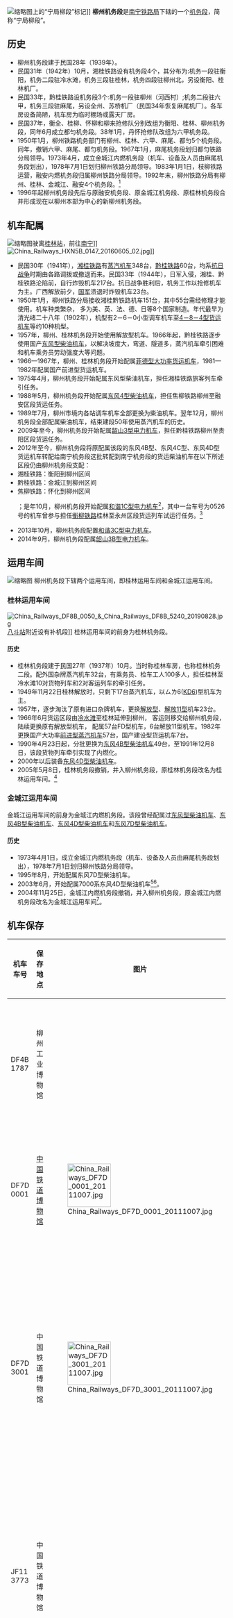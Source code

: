 {{Infobox railway depot
| name = 柳州机务段
| depot_logo = 
| logo_upright = 
| logo_alt = 
| logo_caption = 
| image = China Railways SS3B 5060 & SS3B 5057 & SS3B 6081 20150307.jpg
| image_upright = 
| image_alt = 
| caption = 
| location = [[广西壮族自治区|广西壮族自治区]][[柳州市|柳州市]][[柳南区|柳南区]]永前五区24号
| coordinates = 
| owner = [[中国铁路南宁局集团有限公司|中国铁路南宁局集团有限公司]]
| operator = 
| depotcode = 
| type = 机务段
| roads = 
| rollingstock = 
| routes = 
| opened = 1939年
| closed = 
| original = 
| former_depot_codes   =
| former_rolling_stock = 
}}
[[File:China_Railways_DF4B_3999_20100724_02.JPG|缩略图]]上的“宁局柳段”标记]]
'''柳州机务段'''是[[南宁铁路局|南宁铁路局]]下辖的一个[[机务段|机务段]]，简称“宁局柳段”。
== 历史 ==
*柳州机务段建于民国28年（1939年）。
*民国31年（1942年）10月，湘桂铁路设有机务段4个，其分布为:机务一段驻衡阳，机务二段驻冷水滩，机务三段驻桂林，机务四段驻柳州北，另设衡阳、桂林机厂。
*民国33年，黔桂铁路设机务段3个:机务一段驻柳州（河西村）;机务二段驻六甲，机务三段驻麻尾，另设全州、苏桥机厂（民国34年恢复麻尾机厂）。各车房设备简陋，机车房为临时棚场或露天厂房。
*民国37年，衡全、桂柳、怀柳和柳来抢修队分别改组为衡阳、桂林、柳州机务段，同年6月成立都匀机务段。38年1月，丹怀抢修队改组为六甲机务段。
*1950年1月，柳州铁路机务部门有柳州、桂林、六甲、麻尾、都匀5个机务段。同年，撤销六甲、麻尾、都匀机务段。1967年1月，麻尾机务段划归都匀铁路分局领导。1973年4月，成立金城江内燃机务段（机车、设备及人员由麻尾机务段划出），1978年7月1日划归柳州铁路分局领导。1983年1月1日，枝柳铁路运营，融安内燃机务段归属柳州铁路分局领导。1992年末，柳州铁路分局有柳州、桂林、金城江、融安4个机务段。<ref>[http://www.gxdqw.com/bin/mse.exe?seachword=&K=b&A=13&rec=51&run=13  柳州市志第四卷，铁路交通志，第三章 技术设备，第一节 机务] {{Wayback|url=http://www.gxdqw.com/bin/mse.exe?seachword=&K=b&A=13&rec=51&run=13 |date=20160304032738 }}，广西地情网。</ref>
*1996年起柳州机务段先后与原融安机务段、原金城江机务段、原桂林机务段合并形成现在以柳州本部为中心的新柳州机务段。
== 机车配属 ==
[[File:China_Railways_DF4D_3268_20120702.jpg|缩略图]]驶离[[桂林站|桂林站]]，前往[[南宁|南宁]]]]
[[File:China_Railways_HXN5B_0147_20160605_02.jpg|thumb]]]]
*民国30年（1941年），[[湘桂铁路|湘桂铁路]]有[[蒸汽机车|蒸汽机车]]348台，[[黔桂铁路|黔桂铁路]]60台，均系[[抗日战争|抗日战争]]时期由各路调拨或撤退而来。民国33年（1944年），日军入侵，湘桂、黔桂铁路沦陷前，自行炸毁机车217台。抗日战争胜利后，机务工作以抢修机车为主。广西解放前夕，[[中华民国国军|国军]]溃退时炸毁机车23台。
*1950年1月，柳州铁路分局接收湘桂黔铁路机车151台，其中55台需经修理才能使用。机车种类繁杂， 多为美、英、法、德、日等8个国家制造。年代最早为清光绪二十八年（1902年），机型有2－6－0小型调车机车至[[KF型蒸汽機車|4－8－4型货运机车]]等约10种机型。
*1957年，柳州、桂林机务段开始使用解放型机车。1966年起，黔桂铁路逐步使用国产[[东风型柴油机车|东风型柴油机车]]，以解决坡度大，弯道、隧道多，蒸汽机车牵引困难和机车乘务员劳动强度大等问题。
*1966—1967年，柳州、桂林机务段开始配属[[FD型蒸汽机车|菲德型大功率货运机车]]，1981—1982年配属国产前进型货运机车。
*1975年4月，柳州机务段开始配属东风型柴油机车，担任湘桂铁路旅客列车牵引任务。
*1988年5月，柳州机务段开始配属[[东风4型柴油机车|东风4型柴油机车]]，担任焦柳铁路柳州至融安区段货运任务。
*1989年7月，柳州市境内各站调车机车全部更换为柴油机车。翌年12月，柳州机务段全部配属柴油机车，结束建段50年使用蒸汽机车的历史。
*2009年至今，柳州机务段开始配属[[韶山3型电力机车|韶山3型电力机车]]，担任黔桂铁路柳州至贵阳区段货运任务。
*2012年至今，柳州机务段将原配属该段的东风4B型、东风4C型、东风4D型货运机车转配给南宁机务段<ref group="注">这批转配到南宁机务段的货运柴油机车在以下所述区段仍由柳州机务段支配：
*湘桂铁路：衡阳到柳州区间
*黔桂铁路：金城江到柳州区间
*焦柳铁路：怀化到柳州区间</ref>；是年10月，柳州机务段开始配属[[和谐1C型电力机车|和谐1C型电力机车]]<ref group="注">2013年11月，南宁铁路局将原配属于柳州机务段的和谐1C型电力机车转配属给南宁机务段</ref>，其中一台车号为0526号的机车曾参与担任[[衡柳铁路|衡柳铁路]]桂林至永州区段货运列车试运行任务。<ref>[http://news.gxnews.com.cn/staticpages/20121231/newgx50e106dd-6696213.shtml "湘桂高铁"桂林至永州段试运行 明年6月全线通车] {{Wayback|url=http://news.gxnews.com.cn/staticpages/20121231/newgx50e106dd-6696213.shtml |date=20130812023145 }}，广西新闻网。2012-12-31</ref>
*2013年10月，柳州机务段配置[[和谐3C型电力机车|和谐3C型电力机车]]。
*2014年9月，柳州机务段配属[[韶山3B型电力机车|韶山3B型电力机车]]。

== 运用车间 ==
[[File:DF4D_7005在茅岭.JPG|缩略图]]
柳州机务段下辖两个运用车间，即桂林运用车间和金城江运用车间。
=== 桂林运用车间 ===
[[File:China_Railways_DF8B_0050_&_China_Railways_DF8B_5240_20190828.jpg|thumb]][[八斗站|八斗站]]附近设有补机段]]
桂林运用车间的前身为桂林机务段。
==== 历史 ====
*桂林机务段建于民国27年（1937年）10月。当时称桂林车房，也称桂林机务二段。配外国杂牌蒸汽机车32台，有乘务员、检车工人100多人，担任桂林至冷水滩10对货物列车和2对客运列车的牵引任务。
*1949年11月22日桂林解放时，只剩下17台蒸汽机车，以ㄙㄌ6([[KD型蒸汽机车#KD6|KD6]])型机车为主。
*1957年，逐步淘汰了原有进口杂牌机车，更换[[解放型蒸汽机车|解放型]]、[[解放型蒸汽機車#解放11型|解放11型]]机车23台。
*1966年6月货运区段由[[冷水滩|冷水滩]]至桂林延伸到柳州， 客运则移交给柳州机务段，陆续更换原有解放型机车， 配属57台FD型机车，6台解放11型机车。1982年更换国产大功率[[前进型蒸汽机车|前进型蒸汽机车]]57台，国产建设型货运机车7台。
*1990年4月23日起，分批更换为[[东风4B型柴油机车|东风4B型柴油机车]]49台，至1991年12月8日，该段货物列车牵引实现了内燃化。
*2000年以后装备[[东风4D型柴油机车|东风4D型柴油机车]]。
*2005年5月8日，桂林机务段撤销，并入柳州机务段，原桂林机务段改名为桂林运用车间。<ref>[http://www.gxdqw.com/bin/mse.exe?seachword=&K=b&A=12&rec=640&run=13 桂林市志第四卷，交通志，第三章 铁路，第一节 设备] {{Wayback|url=http://www.gxdqw.com/bin/mse.exe?seachword=&K=b&A=12&rec=640&run=13 |date=20160304123554 }}，广西地情网。</ref>

=== 金城江运用车间 ===
金城江运用车间的前身为金城江内燃机务段。该段曾经配属过[[东风型柴油机车|东风型柴油机车]]、[[东风4B型柴油机车|东风4B型柴油机车]]、[[东风4D型柴油机车|东风4D型柴油机车]]和[[东风7D型柴油机车|东风7D型柴油机车]]。
==== 历史 ====
*1973年4月1日，成立金城江内燃机务段（机车、设备及人员由麻尾机务段划出），1978年7月1日划归柳州铁路分局领导。
*1995年8月，开始配属东风7D型柴油机车。
*2003年6月，开始配属7000系东风4D型柴油机车<ref>[http://www.hkrs.org.hk/mcorner/china/diesels/df4/df4d/df4d_c.htm Hong Kong Railway Society] {{Wayback|url=http://www.hkrs.org.hk/mcorner/china/diesels/df4/df4d/df4d_c.htm |date=20131215110421 }}是年8月，有人在柳州机务段目击过7018号机车，这台机车的配属标记为“柳局金段”。</ref><ref group="注">但也有传言说，由于当时金城江机务段仍在使用东风7D型柴油机车，因此这批机车实际归柳州机务段支配。不过由于这之后金城江机务段撤销，因此这一细节被忽略不计</ref>。
*2004年11月25日，金城江内燃机务段撤销，并入柳州机务段，原金城江内燃机务段改名为金城江运用车间<ref group="注">词条[[东风7D型柴油机车|东风7D型柴油机车]]对这一事件的记述为：“随着中国铁路进行铁路局生产力布局调整的体制改革，柳州铁路局于2003年11月撤销了金城江机务段，原建制并入柳州机务段......”</ref>。
== 机车保存 ==
{| class="wikitable"
|-
! 机车车号 !! 保存地点 !! 图片 !! 备注
|-
| DF4B 1787 || 柳州工业博物馆 ||  || 该车曾配属于南宁铁路局柳州机务段。机车保存展示时标“柳局柳段”。<ref>[http://jt.china.com.cn/tl/2013-05-09/361924.html 广西：游客可以自行“开火车”] - 中国网-中国交通</ref> <ref>[http://hongdou.gxnews.com.cn/viewthread-8015472.html 即将入住柳州工业博物馆的内燃机车]{{Dead link|date=2020年5月 |bot=InternetArchiveBot |fix-attempted=yes }}-红豆社区</ref>
|-
| DF7D 0001 || [[中国铁道博物馆|中国铁道博物馆]] || [[File:China_Railways_DF7D_0001_20111007.jpg|100px]] || 该车曾配属于柳州铁路局金城江机务段。机车保存展示时标“宁局柳段”
|-
| DF7D 3001 || 中国铁道博物馆 ||  [[File:China_Railways_DF7D_3001_20111007.jpg|100px]]  || 该车曾配属于哈尔滨铁路局加格达奇机务段，于1999年在龙镇有过目击记录。该车于2005年转配柳州机务段。机车保存展示时标“柳局柳段”<ref>[http://www.flickr.com/photos/42309484@N03/5531174019/ DF7 3001 Longzhen]，Flickr。1999-04-05</ref>
|-
| JF11 3773 || 中国铁道博物馆 ||  || 该车在桂林机务段的3772号<ref>[http://www.flickr.com/photos/loose_grip_99/169412864/ JF11 3772 on headshunt from Guilin marshalling yard as it makes up another freight for the north] {{Wayback|url=http://www.flickr.com/photos/loose_grip_99/169412864/ |date=20131021105434 }}，Flickr。1983-11-03</ref>、3776号、3777号兄弟机车于1982年到1983年在桂林有过目击记录
|-
| KD6 487  || 调兵山蒸汽机车博物馆 ||   || 该车曾在郑州、柳州、韶关等地服务，后转入工矿企业使用，于1996年自内蒙古平庄矿物局停用，2004年7月至调兵山铁煤集团服务，目前尚可运转，并曾多次参与例如“建国大业”、“闯关东2”等电影、电视剧拍摄 <ref>[http://hi.baidu.com/js5029kd487269/item/6769417d8b071a336dc37c39 蒸汽机车简介——KD6-487] {{Webarchive|url=https://archive.today/20130425011308/http://hi.baidu.com/js5029kd487269/item/6769417d8b071a336dc37c39 |date=2013-04-25 }}，百度空间。</ref>

|-
| QJ 6368 || 沈阳铁道博物馆 ||  || 该车曾配属于柳州铁路局桂林机务段，在桂林于1983年有过目击记录，<ref>[http://www.flickr.com/photos/loose_grip_99/169412865/ QJ 6368 & JF 1884 depart north with a freight train] {{Wayback|url=http://www.flickr.com/photos/loose_grip_99/169412865/ |date=20131025193445 }}，Flickr。1983-11-03</ref>后在20世纪90年代转配[[沈阳铁路局|沈阳铁路局]]大安北机务段<ref>[http://www.railography.co.uk/info/cn_steam/lists/locos/qj_6001.htm#x6368 Chinese Locomotive Lists : QJ 6001 to QJ 6400] {{Wayback|url=http://www.railography.co.uk/info/cn_steam/lists/locos/qj_6001.htm#x6368 |date=20160730063700 }}，Railography</ref>  
|}

== 参见 ==
*[[南宁机务段|南宁机务段]]
== 参考资料 ==
<references />
== 外部链接 ==
{{Commonscat|Liuzhou Locomotive Depot}}
*[http://e.weibo.com/u/3167483182 南宁局柳州机务段的微博 新浪微博]
*[http://t.qq.com/nnjlzjwd 南宁局柳州机务段的微博_腾讯微博] {{Wayback|url=http://t.qq.com/nnjlzjwd |date=20160305214044 }}

== 注释 ==
<references group="注"/>

[[Category:中国大陆铁路机务段|Category:中国大陆铁路机务段]]
[[Category:中国铁路南宁局集团有限公司|Category:中国铁路南宁局集团有限公司]]
[[Category:柳州|Category:柳州]]